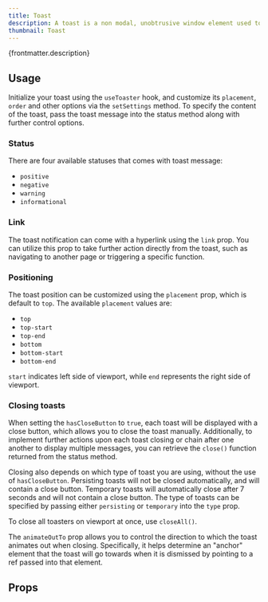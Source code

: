 ```yaml
---
title: Toast
description: A toast is a non modal, unobtrusive window element used to display small amount of information to a user. Because these messages are so prominent, we need to be careful not to overuse or misuse them.
thumbnail: Toast
---
```


<p>{frontmatter.description}</p>

## Usage

Initialize your toast using the `useToaster` hook, and customize its `placement`, `order` and other options via the `setSettings` method. To specify the content of the toast, pass the toast message into the status method along with further control options.

<LiveExample src='Toast.main.jsx'>
  <AllExamples.ToastMainExample client:load />
</LiveExample>

### Status

There are four available statuses that comes with toast message:

- `positive`
- `negative`
- `warning`
- `informational`

<LiveExample src='Toast.status.jsx'>
  <AllExamples.ToastStatusExample client:load />
</LiveExample>

### Link

The toast notification can come with a hyperlink using the `link` prop. You can utilize this prop to take further action directly from the toast, such as navigating to another page or triggering a specific function.

<LiveExample src='Toast.link.jsx'>
  <AllExamples.ToastLinkExample client:load />
</LiveExample>

### Positioning

The toast position can be customized using the `placement` prop, which is default to `top`. The available `placement` values are:

- `top`
- `top-start`
- `top-end`
- `bottom`
- `bottom-start`
- `bottom-end`

`start` indicates left side of viewport, while `end` represents the right side of viewport.

<LiveExample src='Toast.positioning.jsx'>
  <AllExamples.ToastPositioningExample client:load />
</LiveExample>

### Closing toasts

When setting the `hasCloseButton` to `true`, each toast will be displayed with a close button, which allows you to close the toast manually. Additionally, to implement further actions upon each toast closing or chain after one another to display multiple messages, you can retrieve the `close()` function returned from the status method.

<LiveExample src='Toast.closeIndividual.jsx'>
  <AllExamples.ToastCloseIndividualExample client:load />
</LiveExample>

Closing also depends on which type of toast you are using, without the use of `hasCloseButton`. Persisting toasts will not be closed automatically, and will contain a close button. Temporary toasts will automatically close after 7 seconds and will not contain a close button. The type of toasts can be specified by passing either `persisting` or `temporary` into the `type` prop.

To close all toasters on viewport at once, use `closeAll()`.

<LiveExample src='Toast.closeAll.jsx'>
  <AllExamples.ToastCloseAllExample client:load />
</LiveExample>

The `animateOutTo` prop allows you to control the direction to which the toast animates out when closing. Specifically, it helps determine an "anchor" element that the toast will go towards when it is dismissed by pointing to a ref passed into that element.

<LiveExample src='Toast.anchorToButton.jsx'>
  <AllExamples.ToastAnchorToButtonExample client:load />
</LiveExample>

## Props

<PropsTable path='@itwin/itwinui-react/esm/core/Toast/Toast.d.ts' />
